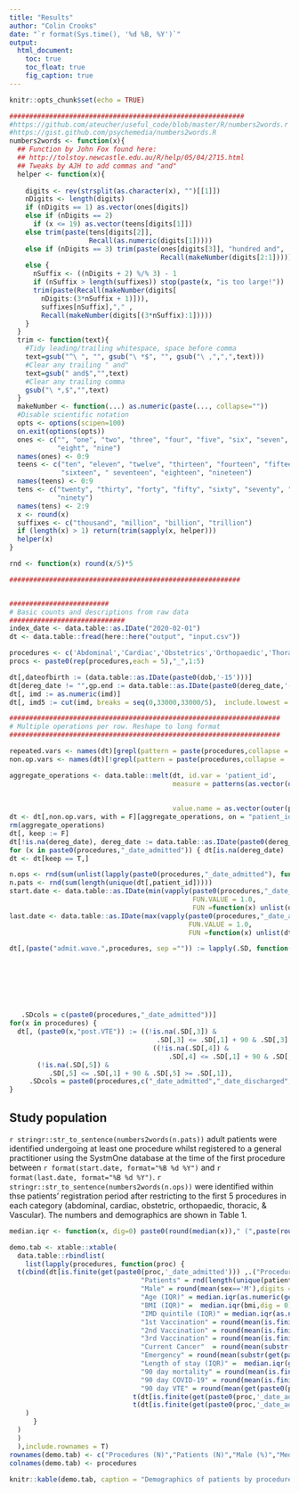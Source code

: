 ```yaml
---
title: "Results"
author: "Colin Crooks"
date: "`r format(Sys.time(), '%d %B, %Y')`"
output: 
  html_document:
    toc: true
    toc_float: true
    fig_caption: true
---
```





```r
knitr::opts_chunk$set(echo = TRUE)

###########################################################
#https://github.com/ateucher/useful_code/blob/master/R/numbers2words.r
#https://gist.github.com/psychemedia/numbers2words.R
numbers2words <- function(x){
  ## Function by John Fox found here: 
  ## http://tolstoy.newcastle.edu.au/R/help/05/04/2715.html
  ## Tweaks by AJH to add commas and "and"
  helper <- function(x){
    
    digits <- rev(strsplit(as.character(x), "")[[1]])
    nDigits <- length(digits)
    if (nDigits == 1) as.vector(ones[digits])
    else if (nDigits == 2)
      if (x <= 19) as.vector(teens[digits[1]])
    else trim(paste(tens[digits[2]],
                    Recall(as.numeric(digits[1]))))
    else if (nDigits == 3) trim(paste(ones[digits[3]], "hundred and", 
                                      Recall(makeNumber(digits[2:1]))))
    else {
      nSuffix <- ((nDigits + 2) %/% 3) - 1
      if (nSuffix > length(suffixes)) stop(paste(x, "is too large!"))
      trim(paste(Recall(makeNumber(digits[
        nDigits:(3*nSuffix + 1)])),
        suffixes[nSuffix],"," ,
        Recall(makeNumber(digits[(3*nSuffix):1]))))
    }
  }
  trim <- function(text){
    #Tidy leading/trailing whitespace, space before comma
    text=gsub("^\ ", "", gsub("\ *$", "", gsub("\ ,",",",text)))
    #Clear any trailing " and"
    text=gsub(" and$","",text)
    #Clear any trailing comma
    gsub("\ *,$","",text)
  }  
  makeNumber <- function(...) as.numeric(paste(..., collapse=""))     
  #Disable scientific notation
  opts <- options(scipen=100) 
  on.exit(options(opts)) 
  ones <- c("", "one", "two", "three", "four", "five", "six", "seven",
            "eight", "nine") 
  names(ones) <- 0:9 
  teens <- c("ten", "eleven", "twelve", "thirteen", "fourteen", "fifteen",
             "sixteen", " seventeen", "eighteen", "nineteen")
  names(teens) <- 0:9 
  tens <- c("twenty", "thirty", "forty", "fifty", "sixty", "seventy", "eighty",
            "ninety") 
  names(tens) <- 2:9 
  x <- round(x)
  suffixes <- c("thousand", "million", "billion", "trillion")     
  if (length(x) > 1) return(trim(sapply(x, helper)))
  helper(x)
}

rnd <- function(x) round(x/5)*5

##########################################################


#########################
# Basic counts and descriptions from raw data
#############################
index_date <- data.table::as.IDate("2020-02-01")
dt <- data.table::fread(here::here("output", "input.csv"))

procedures <- c('Abdominal','Cardiac','Obstetrics','Orthopaedic','Thoracic', 'Vascular')
procs <- paste0(rep(procedures,each = 5),"_",1:5)

dt[,dateofbirth := (data.table::as.IDate(paste0(dob,'-15')))]
dt[dereg_date != "",gp.end := data.table::as.IDate(paste0(dereg_date,'-15'))]
dt[, imd := as.numeric(imd)]
dt[, imd5 := cut(imd, breaks = seq(0,33000,33000/5),  include.lowest = T, ordered_result = F)]

####################################################################
# Multiple operations per row. Reshape to long format
####################################################################

repeated.vars <- names(dt)[grepl(pattern = paste(procedures,collapse = '|'),x = names(dt))]
non.op.vars <- names(dt)[!grepl(pattern = paste(procedures,collapse = '|'),x = names(dt))]

aggregate_operations <- data.table::melt(dt, id.var = 'patient_id',
                                         measure = patterns(as.vector(outer(paste0(procedures,'_[0-9]'),
                                                                            unique(gsub(pattern = paste0(as.vector(outer(procedures,paste0("_",1:5),paste0)),collapse = "|"),replacement = "",x = repeated.vars)),
                                                                            paste0))),
                                         value.name = as.vector(outer(procedures,unique(gsub(pattern = paste0(as.vector(outer(procedures,paste0("_",1:5),paste0)),collapse = "|"),replacement = "",x = repeated.vars)),paste0)))
dt <- dt[,non.op.vars, with = F][aggregate_operations, on = "patient_id"]
rm(aggregate_operations)
dt[, keep := F]
dt[!is.na(dereg_date), dereg_date := data.table::as.IDate(paste0(dereg_date,"-30"), format = "%Y-%m-%d")]
for (x in paste0(procedures,"_date_admitted")) { dt[is.na(dereg_date) | x <= dereg_date, keep := T] }
dt <- dt[keep == T,]

n.ops <- rnd(sum(unlist(lapply(paste0(procedures,"_date_admitted"), function(x) dt[is.finite(get(x)),.N]))))
n.pats <- rnd(sum(length(unique(dt[,patient_id]))))
start.date <- data.table::as.IDate(min(vapply(paste0(procedures,"_date_admitted"), 
                                              FUN.VALUE = 1.0,
                                              FUN =function(x) unlist(dt[order(x),x, with = F][1]))))
last.date <- data.table::as.IDate(max(vapply(paste0(procedures,"_date_admitted"), 
                                             FUN.VALUE = 1.0, 
                                             FUN =function(x) unlist(dt[order(-x),x, with = F][1]))))

dt[,(paste("admit.wave.",procedures, sep ="")) := lapply(.SD, function(x) cut(as.numeric(x), breaks =
                                                                                c(as.numeric(data.table::as.IDate("2020-01-01", format = "%Y-%m-%d")), 
                                                                                  as.numeric(data.table::as.IDate("2020-09-01", format = "%Y-%m-%d")),                                       
                                                                                  as.numeric(data.table::as.IDate("2021-05-01", format = "%Y-%m-%d")),
                                                                                  as.numeric(data.table::as.IDate("2021-12-31", format = "%Y-%m-%d")),
                                                                                  as.numeric(data.table::as.IDate("2022-05-01", format = "%Y-%m-%d"))),
                                                                              labels = c("Wave_1","Wave_2","Wave_3","Wave_4"),
                                                                              ordered = T)), 
   .SDcols = c(paste0(procedures,"_date_admitted"))]
for(x in procedures) {
  dt[, (paste0(x,"post.VTE")) := ((!is.na(.SD[,3]) &  
                                     .SD[,3] <= .SD[,1] + 90 & .SD[,3] >= .SD[,1]) | 
                                    ((!is.na(.SD[,4]) &  
                                        .SD[,4] <= .SD[,1] + 90 & .SD[,4] >= .SD[,1]))) & 
       (!is.na(.SD[,5]) &  
          .SD[,5] <= .SD[,1] + 90 & .SD[,5] >= .SD[,1]), 
     .SDcols = paste0(procedures,c("_date_admitted","_date_discharged","_VTE_GP_date","_VTE_HES_date_admitted","_anticoagulation_prescriptions_date"))]  # events flagged at end of episode
}

```

## Study population
`r stringr::str_to_sentence(numbers2words(n.pats))` adult patients were identified undergoing at least one procedure whilst registered to a general practitioner using the SystmOne database at the time of the first procedure between `r format(start.date, format="%B %d %Y")` and `r format(last.date, format="%B %d %Y")`. `r stringr::str_to_sentence(numbers2words(n.ops))` were identified within thse patients' registration period after restricting to the first 5 procedures in each category (abdominal, cardiac, obstetric, orthopaedic,  thoracic, & Vascular). The numbers and demographics are shown in Table 1.

```r

median.iqr <- function(x, dig=0) paste0(round(median(x))," (",paste(round(quantile(x,c(0.25,0.75),na.rm = T),digits = dig),collapse = ","),")")

demo.tab <- xtable::xtable(
  data.table::rbindlist(
    list(lapply(procedures, function(proc) { 
  t(cbind(dt[is.finite(get(paste0(proc,'_date_admitted'))) ,.("Procedures" = rnd(.N),
                                 "Patients" = rnd(length(unique(patient_id))),
                                 "Male" = round(mean(sex=='M'),digits = 2),
                                 "Age (IQR)" = median.iqr(as.numeric(get(paste0(proc,'_date_admitted')) - as.numeric(dateofbirth))/365.25,dig = 0),
                                 "BMI (IQR)" =  median.iqr(bmi,dig = 0),
                                 "IMD quintile (IQR)" = median.iqr(as.numeric(imd5),dig = 0),
                                 "1st Vaccination" = round(mean(is.finite(covid_vaccine_dates_1) & get(paste0(proc,'_date_admitted'))  - covid_vaccine_dates_1 >= 14),digits = 2),
                                 "2nd Vaccination" = round(mean(is.finite(covid_vaccine_dates_2) & get(paste0(proc,'_date_admitted'))  - covid_vaccine_dates_2 >= 14),digits = 2),
                                 "3rd Vaccination" = round(mean(is.finite(covid_vaccine_dates_3) & get(paste0(proc,'_date_admitted'))  - covid_vaccine_dates_3 >= 14),digits = 2),
                                 "Current Cancer"  = round(mean(substr(get(paste0(proc,'_primary_diagnosis')),1,1) =='C'), digits = 2),
                                 "Emergency" = round(mean(substr(get(paste0(proc,'_admission_method')),1,1) == "2"),digits = 2),
                                 "Length of stay (IQR)" =  median.iqr(get(paste0(proc,'_date_discharged')) - get(paste0(proc,'_date_admitted')),dig = 0),
                                 "90 day mortality" = round(mean(is.finite(date_death_ons) & date_death_ons - get(paste0(proc,'_date_admitted')) <= 90),digits = 2),
                                 "90 day COVID-19" = round(mean(is.finite(get(paste0(proc,'_date'))) & get(paste0(proc,'_date')) - get(paste0(proc,'_date_admitted')) <= 90  & get(paste0(proc,'_date')) - get(paste0(proc,'_date_admitted')) >=0),digits = 2),
                                 "90 day VTE" = round(mean(get(paste0(proc,'post.VTE')), na.rm = T),digits = 2))],
                               t(dt[is.finite(get(paste0(proc,'_date_admitted'))) ,rnd(.N), keyby = region][,V1]),
                               t(dt[is.finite(get(paste0(proc,'_date_admitted'))),.N, by = .(.grp = eval(parse(text = paste0(proc,'_primary_diagnosis'))))][order(-N), do.call(paste,c(.SD, sep = ": "))][1:5]))
    )
      }
  )
  )
  ),include.rownames = T)
rownames(demo.tab) <- c("Procedures (N)","Patients (N)","Male (%)","Median Age, years (IQR)","Median BMI (IQR)","IMD quintile (IQR)","1st Vaccination (%)","2nd Vaccination (%)","3rd Vaccination (%)","Cancer diagnosis (%)", "Emergency (%)","Median length of stay (IQR)","90 day mortality (%)","90 day COVID-19 (%)","90 day VTE","Region: East Midlands","East of England","London","North East","North West","South East","West Midlands","Yorkshire and the Humber", "Top 5 primary diagnoses: 1", "2","3","4","5")[1:nrow(demo.tab)]
colnames(demo.tab) <- procedures
                        
knitr::kable(demo.tab, caption = "Demographics of patients by procedure type with counts rounded to nearest 5")
```
